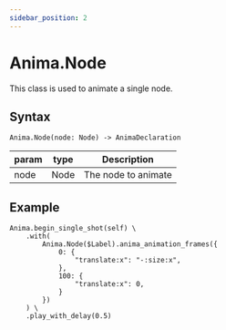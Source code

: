 ```yaml
---
sidebar_position: 2
---
```


# Anima.Node

This class is used to animate a single node.

## Syntax

```gdscript
Anima.Node(node: Node) -> AnimaDeclaration
```

| param | type | Description |
|---|---|---|
| node | Node | The node to animate |

## Example

```gdscript
Anima.begin_single_shot(self) \
    .with(
        Anima.Node($Label).anima_animation_frames({
            0: {
                "translate:x": "-:size:x",
            },
            100: {
                "translate:x": 0,
            }
        })
    ) \
    .play_with_delay(0.5)
```

<AnimaDeclaration />
